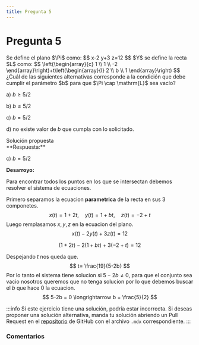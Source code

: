```yaml
---
title: Pregunta 5
---
```



# Pregunta 5

<div className="exercise">
Se define el plano $\Pi$ como:
$$
x-2 y+3 z=12
$$
$Y$ se define la recta $L$ como:
$$
\left(\begin{array}{c}
1 \\
1 \\
-2
\end{array}\right)+t\left(\begin{array}{l}
2 \\
b \\
1
\end{array}\right)
$$
¿Cuál de las siguientes alternativas corresponde a la condición que debe cumplir el parámetro $b$ para que $\Pi \cap \mathrm{L}$ sea vacío?

a) $b \geq 5 / 2$

b) $b \leq 5 / 2$

c) $b=5 / 2$

d) no existe valor de $b$ que cumpla con lo solicitado.
</div>

<MDXDetails>
<summary>Solución propuesta</summary>

<div className="exercise">
**Respuesta:**

c) $b=5 / 2$

**Desarroyo:**

Para encontrar todos los puntos en los que se intersectan debemos resolver el sistema de ecuaciones.

Primero separamos la ecuacion **parametrica** de la recta en sus 3 componetes.
$$
x(t)=1+2t,\quad y(t)=1+bt,\quad z(t)=−2+t
$$
Luego remplasamos $x, y, z$ en la ecuacion del plano.
$$
x(t)−2y(t)+3z(t)=12
$$

$$
(1+2t)−2(1+bt)+3(−2+t)=12
$$

Despejando $t$ nos queda que.
$$
t= \frac{19}{5-2b}
$$
Por lo tanto el sistema tiene solucion si $5-2b\neq 0$, para que el conjunto sea vacio nosotros queremos que no tenga solucion por lo que
debemos buscar el $b$ que hace 0 la ecuacion.
$$
5-2b = 0 \longrightarrow b = \frac{5}{2}
$$
</div>

:::info
Si este ejercicio tiene una solución, podría estar incorrecta. Si deseas proponer una solución alternativa, manda tu solución abriendo
un Pull Request en el [repositorio](https://github.com/crow-rojas/apuntes-fundamentals/pulls) de GitHub con el archivo
`.mdx` correspondiente.
:::

</MDXDetails>

### Comentarios

<Disqus
  url="https://crow-rojas.github.io/apuntes-fundamentals/docs/mathematics/linear-algebra/exercises/2017-1/p05"
  identifier="docs/mathematics/linear-algebra/exercises/2017-1/p05"
  title="2017-1 Álgebra Lineal - Pregunta 05"
/>
